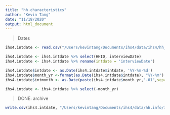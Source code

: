 ```yaml
---
title: "hh.characteristics"
author: "Kevin Tang"
date: "11/18/2020"
output: html_document
---
```


>Dates

```r
ihs4.intdate <- read.csv("/Users/kevintang/Documents/ihs4/data/ihs4/hh_mod_a_filt.csv")

ihs4.intdate <- ihs4.intdate %>% select(HHID, interviewDate)
ihs4.intdate <- ihs4.intdate %>% rename(intdate = 'interviewDate')

ihs4.intdate$intdate <- as.Date(ihs4.intdate$intdate, '%Y-%m-%d')
ihs4.intdate$month_yr <-format(as.Date(ihs4.intdate$intdate), "%Y-%m")
ihs4.intdate$intmonth <- as.Date(paste(ihs4.intdate$month_yr,"-01",sep=""))

ihs4.intdate <- ihs4.intdate %>% select(-month_yr)
```

> DONE: archive

```r
write.csv(ihs4.intdate, "/Users/kevintang/Documents/ihs4/data/hh.info/intdate.csv")
```